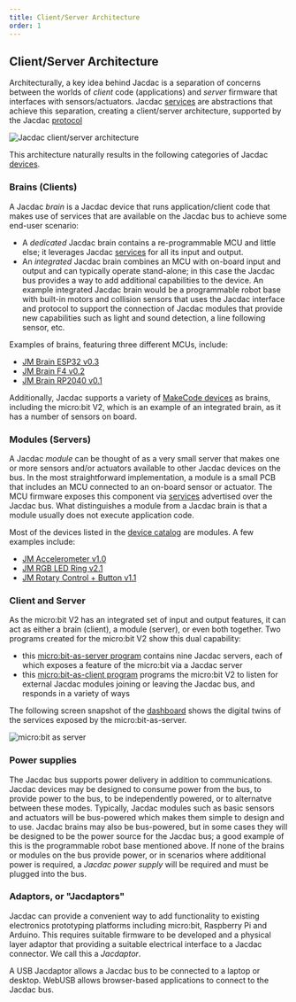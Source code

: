```yaml
---
title: Client/Server Architecture
order: 1
---
```


## Client/Server Architecture

Architecturally, a key idea behind Jacdac is a separation of concerns between the worlds of _client_ code (applications) and _server_ firmware that interfaces with sensors/actuators. Jacdac [services](/services) are abstractions that achieve this separation, creating a client/server architecture, supported by the Jacdac [protocol](/reference)

![Jacdac client/server architecture](./clientServer.png)

This architecture naturally results in the following categories of Jacdac [devices](/devices).

### Brains (Clients)

A Jacdac _brain_ is a Jacdac device that runs application/client code that makes use of services that are available on the Jacdac bus to achieve some end-user scenario:

* A _dedicated_ Jacdac brain contains a re-programmable MCU and little else; it leverages Jacdac [services](/services) for all its input and output.
* An _integrated_ Jacdac brain combines an MCU with on-board input and output and can typically operate stand-alone; in this case the Jacdac bus provides a way to add additional capabilities to the device. An example integrated Jacdac brain would be a programmable robot base with built-in motors and
collision sensors that uses the Jacdac interface and protocol to support the connection of Jacdac modules
that provide new capabilities such as light and sound detection, a line following sensor, etc.

Examples of brains, featuring three different MCUs, include:
* [JM Brain ESP32 v0.3](/devices/microsoft/research/jmbrainesp3248v03)
* [JM Brain F4 v0.2](/devices/microsoft/research/jmbrainf441v02)
* [JM Brain RP2040 v0.1](/devices/microsoft/research/jmbrainrp204059v01)

Additionally, Jacdac supports a variety of [MakeCode devices](/clients/makecode) as brains, including the micro:bit V2, which is an example of an integrated brain, as it has a number of sensors on board.

### Modules (Servers)

A Jacdac _module_ can be thought of as a very small server that makes one or more sensors and/or actuators available to other Jacdac devices on the bus.
In the most straightforward implementation, a module is a small PCB that includes an MCU connected to an on-board sensor or actuator. The MCU firmware exposes this component via [services](/services/) advertised over the Jacdac bus. What distinguishes a module from a Jacdac brain is that a module usually does not execute application code.

Most of the devices listed in the [device catalog](/devices) are modules. A few examples include:

* [JM Accelerometer v1.0](/devices/microsoft/research/jmaccelerometer30v10)
* [JM RGB LED Ring v2.1](/devices/microsoft/research/jmrgbledring37v21)
* [JM Rotary Control + Button v1.1](/devices/microsoft/research/jmrotarycontrolbuttonv11)

### Client and Server

As the micro:bit V2 has an integrated set of input and output features, it can act as either a brain (client),  a module (server), or even both together.
Two programs created for the micro:bit V2 show this dual capability:
- this [micro:bit-as-server program](https://github.com/microsoft/pxt-jacdac/blob/master/devices/microbit) contains nine Jacdac servers, each of which exposes a feature of the micro:bit via a Jacdac server
- this [micro:bit-as-client program](https://github.com/microsoft/pxt-jacdac/tree/master/tools/microbit-oob) programs the micro:bit V2 to listen for external Jacdac modules joining or leaving the Jacdac bus, and responds in a variety of ways

The following screen snapshot of the [dashboard](/dashboard) shows the digital twins of the services exposed by the micro:bit-as-server.

![micro:bit as server](./microbitAsServers.PNG)

### Power supplies

The Jacdac bus supports power delivery in addition to communications. Jacdac devices may be designed to consume power from the bus, to provide power to the bus, to be independently powered, or to alternatve between these modes. Typically, Jacdac modules such as basic sensors and actuators will be bus-powered which makes them simple to design and to use. Jacdac brains may also be bus-powered, but in some cases they will be designed to be the power source for the Jacdac bus; a good example of this is the programmable robot base mentioned above. If none of the brains or modules on the bus provide power, or in scenarios where additional power is required, a _Jacdac power supply_ will be required and must be plugged into the bus.

### Adaptors, or "Jacdaptors"

Jacdac can provide a convenient way to add functionality to existing electronics prototyping platforms including micro:bit, Raspberry Pi and Arduino.
This requires suitable firmware to be developed and a physical layer adaptor that providing a suitable electrical interface to a Jacdac connector.
We call this a _Jacdaptor_.

A USB Jacdaptor allows a Jacdac bus to be connected to a laptop or desktop.
WebUSB allows browser-based applications to connect to the Jacdac bus.